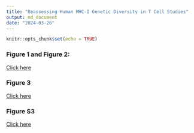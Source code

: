 ```yaml
---
title: "Reassessing Human MHC-I Genetic Diversity in T Cell Studies"
output: md_document
date: "2024-03-26"
---
```


```r
knitr::opts_chunk$set(echo = TRUE)
```

### Figure 1 and Figure 2:

[Click here](https://github.com/roderickslieker/HLA_Disparity/blob/master/001_MHC_Complexes.md)

### Figure 3

[Click here](https://github.com/roderickslieker/HLA_Disparity/blob/master/002_HLA_Tcell.md)

### Figure S3
[Click here](https://github.com/roderickslieker/HLA_Disparity/blob/master/003_MHC_Complexes_SysRev.md)
